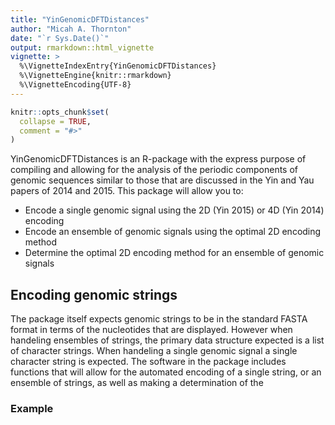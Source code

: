 ---
title: "YinGenomicDFTDistances"
author: "Micah A. Thornton"
date: "`r Sys.Date()`"
output: rmarkdown::html_vignette 
vignette: >
  %\VignetteIndexEntry{YinGenomicDFTDistances}
  %\VignetteEngine{knitr::rmarkdown}
  %\VignetteEncoding{UTF-8}
---

```{r setup, include = FALSE}
knitr::opts_chunk$set(
  collapse = TRUE,
  comment = "#>"
)
```

YinGenomicDFTDistances is an R-package with the express purpose of compiling and
allowing for the analysis of the periodic components of genomic sequences similar
to those that are discussed in the Yin and Yau papers of 2014 and 2015. This 
package will allow you to: 

- Encode a single genomic signal using the 2D (Yin 2015) or 4D (Yin 2014) encoding
- Encode an ensemble of genomic signals using the optimal 2D encoding method 
- Determine the optimal 2D encoding method for an ensemble of genomic signals 

## Encoding genomic strings 

The package itself expects genomic strings to be in the standard FASTA format 
in terms of the nucleotides that are displayed.  However when handeling ensembles 
of strings, the primary data structure expected is a list of character strings. 
When handeling a single genomic signal a single character string is expected. 
The software in the package includes functions that will allow for the automated 
encoding of a single string, or an ensemble of strings, as well as making a 
determination of the 

### Example

